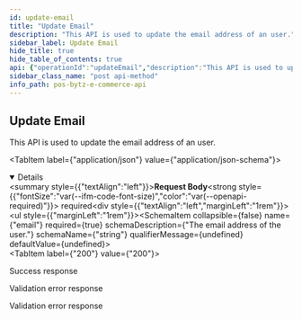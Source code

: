 ```yaml
---
id: update-email
title: "Update Email"
description: "This API is used to update the email address of an user."
sidebar_label: Update Email
hide_title: true
hide_table_of_contents: true
api: {"operationId":"updateEmail","description":"This API is used to update the email address of an user.","parameters":[],"requestBody":{"required":true,"content":{"application/json":{"schema":{"type":"object","properties":{"email":{"type":"string","description":"The email address of the user."}},"required":["email"]}}}},"responses":{"200":{"description":"Success response","content":{"application/json":{"example":{"statusCode":201,"data":{"_id":"632c34752269f12c57952273","email":{"id":"harish@bytize.com","token":"e9b346d5610346249444f0dad8ff6212ec105e6881675885b2736ecd9d89243b","verified":false},"mobile":{"code":"+91","number":"9962794005","verified":false},"createdAt":"2022-09-22T10:09:14.205Z","deletedAt":null,"addresses":[],"__v":0,"otp":{"code":214524,"createdAt":"2022-09-22T10:09:57.544Z"},"dob":"1993-07-05T00:00:00.000Z","gender":"Male","name":"Harish Mohan"}}}}},"400":{"description":"Validation error response","content":{"application/json":{"example":{"statusCode":400,"errors":{"email":["email must be an email","email should not be empty"]},"message":"Bad Request"}}}},"422":{"description":"Validation error response","content":{"application/json":{"example":{"statusCode":422,"errors":{"email":["The email has already been taken."]}}}}}},"tags":["User"],"security":[{"oauth2":["user:read","user:write"]}],"method":"post","path":"/ecommerce/v1/user/email/change","servers":[],"securitySchemes":{"oauth2":{"type":"oauth2","flows":{"clientCredentials":{"tokenUrl":"https://gateway-api.posbytz.com/ecommerce/oauth2/token","scopes":["country:read","store:read","category:read","item:read","user:read","user:write","cart:read","cart:write","order:read","order:write","search:read","reviews: read","reviews: write","brand:read"]}}}},"jsonRequestBodyExample":{"email":"string"},"info":{"title":"PosBytz E-Commerce API","description":"Whether you&apos;re building a custom-branded storefront or looking for ways to extend Posbytz, the following guide will help you achieve your goals.","version":"1.0","contact":{}},"postman":{"name":"Update Email","description":{"content":"This API is used to update the email address of an user.","type":"text/plain"},"url":{"path":["ecommerce","v1","user","email","change"],"host":["{{baseUrl}}"],"query":[],"variable":[]},"header":[{"key":"Content-Type","value":"application/json"},{"key":"Accept","value":"application/json"}],"method":"POST","body":{"mode":"raw","raw":"\"\"","options":{"raw":{"language":"json"}}},"auth":{"type":"oauth2","oauth2":[]}}}
sidebar_class_name: "post api-method"
info_path: pos-bytz-e-commerce-api
---
```



## Update Email



This API is used to update the email address of an user.

<MimeTabs><TabItem label={"application/json"} value={"application/json-schema"}><details style={{}} data-collapsed={false} open={true}><summary style={{"textAlign":"left"}}><strong>Request Body</strong><strong style={{"fontSize":"var(--ifm-code-font-size)","color":"var(--openapi-required)"}}> required</strong></summary><div style={{"textAlign":"left","marginLeft":"1rem"}}></div><ul style={{"marginLeft":"1rem"}}><SchemaItem collapsible={false} name={"email"} required={true} schemaDescription={"The email address of the user."} schemaName={"string"} qualifierMessage={undefined} defaultValue={undefined}></SchemaItem></ul></details></TabItem></MimeTabs><div><ApiTabs><TabItem label={"200"} value={"200"}><div>

Success response

</div><div><MimeTabs groupId={"mime-type"}><TabItem label={"application/json"} value={"application/json"}><SchemaTabs groupId={"schema-tabs"}><TabItem label={"Example"} value={"Example"}><ResponseSamples responseExample={"{\n  \"statusCode\": 201,\n  \"data\": {\n    \"_id\": \"632c34752269f12c57952273\",\n    \"email\": {\n      \"id\": \"harish@bytize.com\",\n      \"token\": \"e9b346d5610346249444f0dad8ff6212ec105e6881675885b2736ecd9d89243b\",\n      \"verified\": false\n    },\n    \"mobile\": {\n      \"code\": \"+91\",\n      \"number\": \"9962794005\",\n      \"verified\": false\n    },\n    \"createdAt\": \"2022-09-22T10:09:14.205Z\",\n    \"deletedAt\": null,\n    \"addresses\": [],\n    \"__v\": 0,\n    \"otp\": {\n      \"code\": 214524,\n      \"createdAt\": \"2022-09-22T10:09:57.544Z\"\n    },\n    \"dob\": \"1993-07-05T00:00:00.000Z\",\n    \"gender\": \"Male\",\n    \"name\": \"Harish Mohan\"\n  }\n}"} language={"json"}></ResponseSamples></TabItem></SchemaTabs></TabItem></MimeTabs></div></TabItem><TabItem label={"400"} value={"400"}><div>

Validation error response

</div><div><MimeTabs groupId={"mime-type"}><TabItem label={"application/json"} value={"application/json"}><SchemaTabs groupId={"schema-tabs"}><TabItem label={"Example"} value={"Example"}><ResponseSamples responseExample={"{\n  \"statusCode\": 400,\n  \"errors\": {\n    \"email\": [\n      \"email must be an email\",\n      \"email should not be empty\"\n    ]\n  },\n  \"message\": \"Bad Request\"\n}"} language={"json"}></ResponseSamples></TabItem></SchemaTabs></TabItem></MimeTabs></div></TabItem><TabItem label={"422"} value={"422"}><div>

Validation error response

</div><div><MimeTabs groupId={"mime-type"}><TabItem label={"application/json"} value={"application/json"}><SchemaTabs groupId={"schema-tabs"}><TabItem label={"Example"} value={"Example"}><ResponseSamples responseExample={"{\n  \"statusCode\": 422,\n  \"errors\": {\n    \"email\": [\n      \"The email has already been taken.\"\n    ]\n  }\n}"} language={"json"}></ResponseSamples></TabItem></SchemaTabs></TabItem></MimeTabs></div></TabItem></ApiTabs></div>
      
